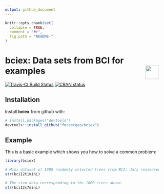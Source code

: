 ```yaml
---
output: github_document
---
```


<!-- Don't edit README.md; instead, please edit README.Rmd -->

```r
knitr::opts_chunk$set(
  collapse = TRUE,
  comment = "#>",
  fig.path = "README-"
)
```

# bciex: Data sets from BCI for examples<img src="https://i.imgur.com/39pvr4n.png" align="right" height=44 />


[![Travis-CI Build Status](https://travis-ci.org/forestgeo/bciex.svg?branch=master)](https://travis-ci.org/forestgeo/bciex)
[![CRAN status](http://www.r-pkg.org/badges/version/bciex)](https://cran.r-project.org/package=bciex)

## Installation

Install __bciex__ from github with:

```r
# install.packages("devtools")
devtools::install_github("forestgeo/bciex")
```

## Example

This is a basic example which shows you how to solve a common problem:

```r
library(bciex)

# Mini dataset of 1000 randomly selected trees from BCI; data realeased in 2012
str(bci12t1mini)

# The stem data corresponding to the 1000 trees above.
str(bci12s7mini)
```

